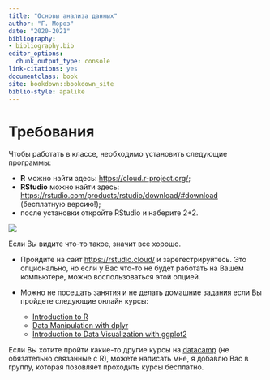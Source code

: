 ```yaml
--- 
title: "Основы анализа данных"
author: "Г. Мороз"
date: "2020-2021"
bibliography:
- bibliography.bib
editor_options:
  chunk_output_type: console
link-citations: yes
documentclass: book
site: bookdown::bookdown_site
biblio-style: apalike
---
```


# Требования

Чтобы работать в классе, необходимо установить следующие программы:

* **R** можно найти здесь: <https://cloud.r-project.org/>;
* **RStudio** можно найти здесь: <https://rstudio.com/products/rstudio/download/#download> (бесплатную версию!);
* после установки откройте RStudio и наберите 2+2.

![](images/00.rstudio-view.png)

Если Вы видите что-то такое, значит все хорошо.

* Пройдите на сайт <https://rstudio.cloud/> и зарегестрируйтесь. Это опционально, но если у Вас что-то не будет работать на Вашем компьютере, можно воспользоваться этой опцией.

* Можно не посещать занятия и не делать домашние задания если Вы пройдете следующие онлайн курсы:
    * [Introduction to R](https://learn.datacamp.com/courses/free-introduction-to-r)
    * [Data Manipulation with dplyr](https://learn.datacamp.com/courses/data-manipulation-with-dplyr)
    * [Introduction to Data Visualization with ggplot2](https://learn.datacamp.com/courses/introduction-to-data-visualization-with-ggplot2)
    
Если Вы хотите пройти какие-то другие курсы на [datacamp](https://learn.datacamp.com/courses) (не обязательно связанные с R), можете написать мне, я добавлю Вас в группу, которая позовляет проходить курсы бесплатно.